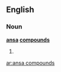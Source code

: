 ==English==

===Noun===
'''[[ansa]] [[compounds]]'''

# {{plural of|[[ansa compound]]}}

[[ar:ansa compounds]]